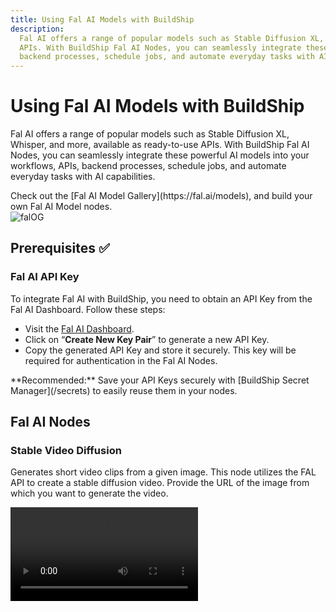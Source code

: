 ```yaml
---
title: Using Fal AI Models with BuildShip
description:
  Fal AI offers a range of popular models such as Stable Diffusion XL, Whisper, and more, available as ready-to-use
  APIs. With BuildShip Fal AI Nodes, you can seamlessly integrate these powerful AI models into your workflows, APIs,
  backend processes, schedule jobs, and automate everyday tasks with AI capabilities.
---
```


# Using Fal AI Models with BuildShip


Fal AI offers a range of popular models such as Stable Diffusion XL, Whisper, and more, available as ready-to-use APIs.
With BuildShip Fal AI Nodes, you can seamlessly integrate these powerful AI models into your workflows, APIs, backend
processes, schedule jobs, and automate everyday tasks with AI capabilities.

<Callout emoji='🚀'>
  Check out the [Fal AI Model Gallery](https://fal.ai/models), and build your own Fal AI Model nodes.
</Callout>

<br />
<Image src={falOG} alt='falOG' width={1200} />

## Prerequisites ✅

### Fal AI API Key

To integrate Fal AI with BuildShip, you need to obtain an API Key from the Fal AI Dashboard. Follow these steps:

- Visit the [Fal AI Dashboard](https://www.fal.ai/dashboard).
- Click on “**Create New Key Pair**” to generate a new API Key.
- Copy the generated API Key and store it securely. This key will be required for authentication in the Fal AI Nodes.

<Callout type='info'>
  **Recommended:** Save your API Keys securely with [BuildShip Secret Manager](/secrets) to easily reuse them in your
  nodes.
</Callout>

## Fal AI Nodes

### Stable Video Diffusion

Generates short video clips from a given image. This node utilizes the FAL API to create a stable diffusion video.
Provide the URL of the image from which you want to generate the video.

<Video src='/integrations/developer-tools/FalVideo.mov' />

### Stable Diffusion XL Image Generator

Generates an image based on a given prompt using Stable Diffusion XL Image Generator. Input the prompt to guide the
image generation process.

<Image src={falStable} alt='falStable' width={1200} />

**SAMPLE PROMPT:**

```
photo of a rhino dressed suit and tie sitting at a table in a bar with a bar stools, award winning photography, Elke vogelsang
```

### Generate Animation

Generates animations based on a prompt using the AnimateDiff Fal AI Model. Specify the prompt to define the content and
style of the animation.

<Video src='/integrations/developer-tools/FalAnimate.mov' />

**Sample Prompt:**

```
masterpiece, best quality, 1girl, solo, cherry blossoms, hanami, pink flower, white flower, spring season, wisteria, petals, flower, plum blossoms, outdoors, falling petals, white hair, black eyes
```

### Whisper Speech to Text

Converts speech to text using Fal AI's Whisper model. Input the URL of the audio file that needs to be transcribed.

**TIP 💡:** To use your own audio file, upload it to the BuildShip Storage Manager and obtain the "Public Download URL"
to be used as the Audio URL.

<Image src={falWhisper} alt='falWhisper' width={1200} />

### Text to Image Generator

Generates images from text using the Fooocus model by Fal AI. Provide the text prompt to generate the corresponding
image.

<Image src={falImage} alt='falImage' width={1200} />

**Sample Prompt:**

```
photo of a panda dressed suit and tie sitting at a table in a bar with a bar stools
```
